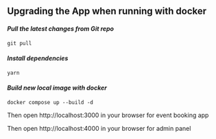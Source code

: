 ## Upgrading the App when running with docker

#### _Pull the latest changes from Git repo_

```text copy
git pull
```

#### _Install dependencies_

```text copy
yarn
```

#### _Build new local image with docker_

```text copy
docker compose up --build -d
```

Then open http://localhost:3000 in your browser for event booking app

Then open http://localhost:4000 in your browser for admin panel